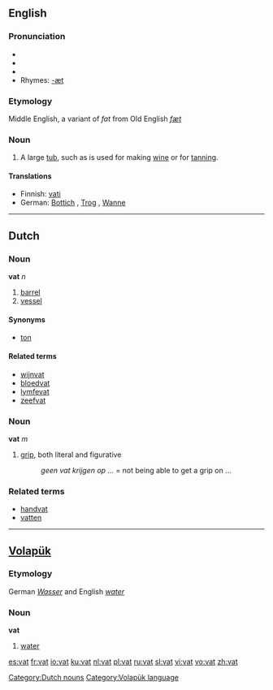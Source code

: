 {{see|VAT}}
==English==

===Pronunciation===
*{{IPA|/væt/}}
*{{SAMPA|/v{t/}}
*{{audio|en-us-vat.ogg|Audio (US)}}
*Rhymes: [[Rhymes:English:-æt|-æt]]
===Etymology===
Middle English, a variant of ''fat'' from Old English ''[[fæt]]''

===Noun===
{{en-noun}}

#A large [[tub]], such as is used for making [[wine]] or for [[tanning]].

====Translations====
*Finnish: [[vati]]
*German: [[Bottich]] {{m}}, [[Trog]] {{m}}, [[Wanne]] {{f}}

----

==Dutch==

===Noun===
'''vat''' ''n''

#[[barrel]]
#[[vessel]]

====Synonyms====
*[[ton]]

====Related terms====
*[[wijnvat]] 
*[[bloedvat]]
*[[lymfevat]]
*[[zeefvat]]

===Noun===
'''vat''' ''m''

#[[grip]], both literal and figurative
#:''geen vat krijgen op ...'' = not being able to get a grip on ...

===Related terms===
*[[handvat]] 
*[[vatten]]

[[Category:Dutch nouns]]

----

==[[Volapük]]==

===Etymology===
German ''[[Wasser]]'' and English ''[[water]]''
===Noun===
'''vat'''

# [[water]]

[[Category:Volapük language]]

[[es:vat]]
[[fr:vat]]
[[io:vat]]
[[ku:vat]]
[[nl:vat]]
[[pl:vat]]
[[ru:vat]]
[[sl:vat]]
[[vi:vat]]
[[vo:vat]]
[[zh:vat]]